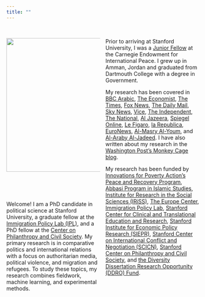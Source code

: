 ```yaml
---
title: ""
---
```


<br>

<style>
  .col2 {
    columns: 2 200px;         /* number of columns and width in pixels*/
    -webkit-columns: 2 200px; /* chrome, safari */
    -moz-columns: 2 200px;    /* firefox */
  }
</style>
 

<div class="col2">
<center><img src="images/alrababah.jpg" width="350px"></center>

<br>

<br>

Welcome! I am a PhD candidate in political science at Stanford University, a graduate fellow at the [Immigration Policy Lab (IPL)](http://immigrationlab.org), and a PhD fellow at the [Center on Philanthropy and Civil Society](https://pacscenter.stanford.edu/). My primary research is in comparative politics and international relations with a focus on authoritarian media, political violence, and migration and refugees. To study these topics, my research combines fieldwork, machine learning, and experimental methods.

Prior to arriving at Stanford University, I was a [Junior Fellow](https://carnegieendowment.org/about/jr-fellows) at the Carnegie Endowment for International Peace. I grew up in Amman, Jordan and graduated from Dartmouth College with a degree in Government.

My research has been covered in [BBC Arabic](https://twitter.com/BBCArabic/status/1142015205314125824), [The Economist](https://www.economist.com/britain/2019/06/06/mo-salahs-goals-help-to-tackle-islamophobia-in-liverpool), [The Times](https://www.thetimes.co.uk/article/mo-salah-success-scores-home-win-against-islamophobia-in-liverpool-6dnhttvp0), [Fox News](https://www.foxnews.com/sports/mohamed-salah-liverpool-islamophobia-study), [The Daily Mail](https://www.dailymail.co.uk/news/article-7102863/Islamophobia-plummeted-Liverpool-Egyptian-footballer-Mo-Salah-signed-researchers-say.html), [Sky News](https://news.sky.com/story/sky-views-football-fans-unity-has-enormous-power-to-drown-hatred-and-bile-11733823), [Vice](https://www.vice.com/en_us/article/qv7ev7/mo-salah-has-singlehandedly-reduced-islamophobia-in-liverpool), [The Independent](https://www.independent.co.uk/sport/football/news-and-comment/mohamed-salah-liverpool-islamophobia-muslim-goal-celebration-study-a8943501.html), [The National](https://www.thenational.ae/world/europe/mo-salah-may-have-caused-fall-in-islamophobia-in-liverpool-says-report-1.869695), [Al Jazeera](https://www.aljazeera.net/news/humanrights/2019/6/3/%D8%AF%D8%B1%D8%A7%D8%B3%D8%A9-%D8%A8%D8%B1%D9%8A%D8%B7%D8%A7%D9%86%D9%8A%D8%A9-%D8%B5%D9%84%D8%A7%D8%AD-%D9%87%D8%B2%D9%85-%D8%A7%D9%84%D8%A5%D8%B3%D9%84%D8%A7%D9%85%D9%88%D9%81%D9%88%D8%A8%D9%8A%D8%A7-%D9%81%D9%8A-%D9%85%D8%B9%D9%82%D9%84-%D9%84%D9%8A%D9%81%D8%B1%D8%A8%D9%88%D9%84), [Spiegel Online](https://www.spiegel.de/panorama/mohamed-salah-fc-liverpool-stuermer-laesst-islamfeindlichkeit-sinken-a-1270644.html), [Le Figaro](http://www.lefigaro.fr/le-scan-sport/2019/06/05/27001-20190605ARTFIG00034-la-signature-de-salah-a-liverpool-aurait-provoque-une-baisse-des-crimes-anti-musulmans.php),  [la Republica](https://www.repubblica.it/esteri/2019/06/06/news/il_calcio_che_unisce_a_liverpool_calano_attacchi_e_offese_anti-islam_grazie_a_salah-228076797/?fbclid=IwAR2YL0fQfljlx05PW0GXxdX06UneEHGQRKNYRgeM5O2GLb6HnbO1Vcu56sY&ref=RHPPBT-BH-I0-C4-P11-S1.4-T1), [EuroNews](https://arabic.euronews.com/2019/06/03/swiss-report-says-salah-cuts-hate-crime-and-islamophobia-into-half-in-liverpool), [Al-Masry Al-Youm](https://www.almasryalyoum.com/news/details/1402243), and [Al-Araby Al-Jadeed](https://www.alaraby.co.uk/medianews/2019/6/3/%d9%85%d8%ad%d9%85%d8%af-%d8%b5%d9%84%d8%a7%d8%ad-%d8%b3%d8%a7%d9%87%d9%85-%d8%a8%d8%a7%d9%86%d8%ae%d9%81%d8%a7%d8%b6-%d8%a7%d9%84%d8%a5%d8%b3%d9%84%d8%a7%d9%85%d9%88%d9%81%d9%88%d8%a8%d9%8a%d8%a7-%d9%81%d9%8a-%d9%84%d9%8a%d9%81%d8%b1%d8%a8%d9%88%d9%84). I have also written about my research in the [Washington Post's Monkey Cage blog](https://www.washingtonpost.com/news/monkey-cage/wp/2018/07/20/when-jordan-closed-its-border-to-refugees-the-public-protested-heres-why/). 

My research has been funded by [Innovations for Poverty Action's Peace and Recovery Program](https://www.poverty-action.org/program-area/peace-and-recovery), [Abbasi Program in Islamic Studies](https://islamicstudies.stanford.edu/), [Institute for Research in the Social Sciences (IRiSS)](https://iriss.stanford.edu/), [The Europe Center](https://tec.fsi.stanford.edu/), [Immigration Policy Lab](Immigration Policy Lab), [Stanford Center for Clinical and Translational Education and Research](https://med.stanford.edu/spectrum/b3_funding.html), [Stanford Institute for Economic Policy Research (SIEPR)](https://siepr.stanford.edu/), [Stanford Center on International Conflict and Negotiation (SCICN)](https://law.stanford.edu/stanford-center-on-international-conflict-and-negotiation-scicn/), [Stanford Center on Philanthropy and Civil Society](https://pacscenter.stanford.edu/), and [the Diversity Dissertation Research Opportunity (DDRO) Fund](https://vpge.stanford.edu/fellowships-funding/diversity-dissertation). 

</div>





